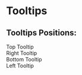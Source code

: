 
<Meta title="Tooltips" component={Tooltip} />

# Tooltips

<Story name="Tooltips">
  <div style={{ display: "flex", flexDirection: "column", gap: "4rem" }}>
    <div>
      <h2 style={{ color: "black", fontWeight: "100" }}>Tooltips Positions:</h2>
      <div
        style={{
          display: "grid",
          gridTemplateColumns: "repeat(4, 1fr)"
        }}
      >
        <Tooltip id="1" place="top" tip="Top">
          <div
            style={{
              minWidth: "100px",
              padding: "10px",
              border: "1px solid black",
              borderRadius: "6px",
              cursor: "default",
              background: "#2e3958",
              color: "white"
            }}
          >
            Top Tooltip
          </div>
        </Tooltip>
        <Tooltip id="2" place="right" tip="Right">
          <div
            style={{
              minWidth: "100px",
              padding: "10px",
              border: "1px solid black",
              borderRadius: "6px",
              cursor: "default",
              background: "#2e3958",
              color: "white"
            }}
          >
            Right Tooltip
          </div>
        </Tooltip>
        <Tooltip id="3" place="bottom" tip="Bottom">
          <div
            style={{
              minWidth: "100px",
              padding: "10px",
              border: "1px solid black",
              borderRadius: "6px",
              cursor: "default",
              background: "#2e3958",
              color: "white"
            }}
          >
            Bottom Tooltip
          </div>
        </Tooltip>
        <Tooltip id="4" place="left" tip="left">
          <div
            style={{
              minWidth: "100px",
              padding: "10px",
              border: "1px solid black",
              borderRadius: "6px",
              cursor: "default",
              background: "#2e3958",
              color: "white"
            }}
          >
            Left Tooltip
          </div>
        </Tooltip>
      </div>
    </div>
  </div>
</Story>

